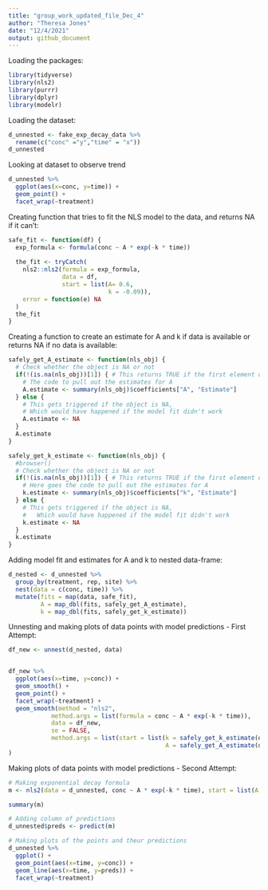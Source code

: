 ```yaml
---
title: "group_work_updated_file_Dec_4"
author: "Theresa Jones"
date: "12/4/2021"
output: github_document
---
```


Loading the packages:

```r
library(tidyverse)
library(nls2)
library(purrr)
library(dplyr)
library(modelr)
```

Loading the dataset:

```r
d_unnested <- fake_exp_decay_data %>%
  rename(c("conc" ="y","time" = "x"))
d_unnested 
```

Looking at dataset to observe trend

```r
d_unnested %>%
  ggplot(aes(x=conc, y=time)) + 
  geom_point() +
  facet_wrap(~treatment)
```

Creating function that tries to fit the NLS model to the data, and returns NA if it can't:

```r
safe_fit <- function(df) {
  exp_formula <- formula(conc ~ A * exp(-k * time))
  
  the_fit <- tryCatch(
    nls2::nls2(formula = exp_formula,
               data = df,
               start = list(A= 0.6,
                            k = -0.09)),
    error = function(e) NA
  )
  the_fit
}
```

Creating a function to create an estimate for A and k if data is available or returns NA if no data is available:

```r
safely_get_A_estimate <- function(nls_obj) {
  # Check whether the object is NA or not
  if(!(is.na(nls_obj))[1]) { # This returns TRUE if the first element of the vector is not NA
    # The code to pull out the estimates for A
    A.estimate <- summary(nls_obj)$coefficients["A", "Estimate"]
  } else {
    # This gets triggered if the object is NA,
    # Which would have happened if the model fit didn't work
    A.estimate <- NA
  }
  A.estimate
}

safely_get_k_estimate <- function(nls_obj) {
  #browser()
  # Check whether the object is NA or not
  if(!(is.na(nls_obj))[1]) { # This returns TRUE if the first element of the vector is not NA
    # Here goes the code to pull out the estimates for A
    k.estimate <- summary(nls_obj)$coefficients["k", "Estimate"]
  } else {
    # This gets triggered if the object is NA,
    #   Which would have happened if the model fit didn't work
    k.estimate <- NA
  }
  k.estimate
}
```

Adding model fit and estimates for A and k to nested data-frame:

```r
d_nested <- d_unnested %>%
  group_by(treatment, rep, site) %>%
  nest(data = c(conc, time)) %>%
  mutate(fits = map(data, safe_fit),
         A = map_dbl(fits, safely_get_A_estimate),
         k = map_dbl(fits, safely_get_k_estimate))
```

Unnesting and making plots of data points with model predictions - First Attempt:

```r
df_new <- unnest(d_nested, data)


df_new %>%
  ggplot(aes(x=time, y=conc)) +
  geom_smooth() +
  geom_point() + 
  facet_wrap(~treatment) +
  geom_smooth(method = "nls2", 
            method.args = list(formula = conc ~ A * exp(-k * time)),
            data = df_new,
            se = FALSE,
            method.args = list(start = list(k = safely_get_k_estimate(d_nested$fits), 
                                            A = safely_get_A_estimate(d_nested$fits)))
)
```

Making plots of data points with model predictions - Second Attempt:

```r
# Making exponential decay formula
m <- nls2(data = d_unnested, conc ~ A * exp(-k * time), start = list(A = 0.6, k = -0.09))

summary(m)

# Adding column of predictions
d_unnested$preds <- predict(m)

# Making plots of the points and theur predictions
d_unnested %>%
  ggplot() +
  geom_point(aes(x=time, y=conc)) + 
  geom_line(aes(x=time, y=preds)) +
  facet_wrap(~treatment)
```
